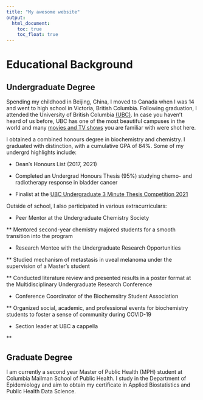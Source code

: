 ```yaml
---
title: "My awesome website"
output: 
  html_document:
    toc: true
    toc_float: true
---
```


# Educational Background

## Undergraduate Degree

Spending my childhood in Beijing, China, I moved to Canada when I was 14 and went to high school in Victoria, British Columbia. Following graduation, I attended the University of British Columbia [(UBC)](https://www.ubc.ca/). In case you haven't heard of us before, UBC has one of the most beautiful campuses in the world and many [movies and TV shows](https://bc.ctvnews.ca/from-fifty-shades-to-riverdale-8-movies-and-tv-shows-filmed-on-the-ubc-campus-1.6044731) you are familiar with were shot here. 

I obtained a combined honours degree in biochemistry and chemistry. I graduated with distinction, with a cumulative GPA of 84%. Some of my undergrd highlights include:

* Dean's Honours List (2017, 2021)

* Completed an Undergrad Honours Thesis (95%) studying chemo- and radiotherapy response in bladder cancer

* Finalist at the [UBC Undergraduate 3 Minute Thesis Competition 2021](https://biochem.ubc.ca/2020-2021-3mt-competition-serena-chuang-and-elaine-chen/)

Outside of school, I also participated in various extracurriculars: 

* Peer Mentor at the Undergraduate Chemistry Society

** Mentored second-year chemistry majored students for a smooth transition into the program

* Research Mentee with the Undergraduate Research Opportunities


** Studied mechanism of metastasis in uveal melanoma under the supervision of a Master's student

** Conducted literature review and presented results in a poster format at the Multidisciplinary Undergraduate Research Conference


* Conference Coordinator of the Biochemsitry Student Association

** Organized social, academic, and professional events for biochemistry students to foster a sense of community during COVID-19


* Section leader at UBC a cappella

** 

## Graduate Degree

I am currently a second year Master of Public Health (MPH) student at Columbia Mailman School of Public Health. I study in the Department of Epidemiology and aim to obtain my certificate in Applied Biostatistics and Public Health Data Science.




